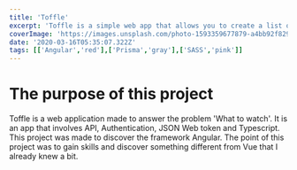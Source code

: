 ---
title: 'Toffle'
excerpt: 'Toffle is a simple web app that allows you to create a list of films and TV shows you want to watch.'
coverImage: 'https://images.unsplash.com/photo-1593359677879-a4bb92f829d1?ixlib=rb-1.2.1&ixid=MnwxMjA3fDB8MHxwaG90by1wYWdlfHx8fGVufDB8fHx8&auto=format&fit=crop&w=1470&q=80'
date: '2020-03-16T05:35:07.322Z'
tags: [['Angular','red'],['Prisma','gray'],['SASS','pink']]
---
# The purpose of this project

Toffle is a web application made to answer the problem 'What to watch'.
It is an app that involves API, Authentication, JSON Web token and Typescript.
This project was made to discover the framework Angular.
The point of this project was to gain skills and discover something different from Vue that I already knew a bit.
